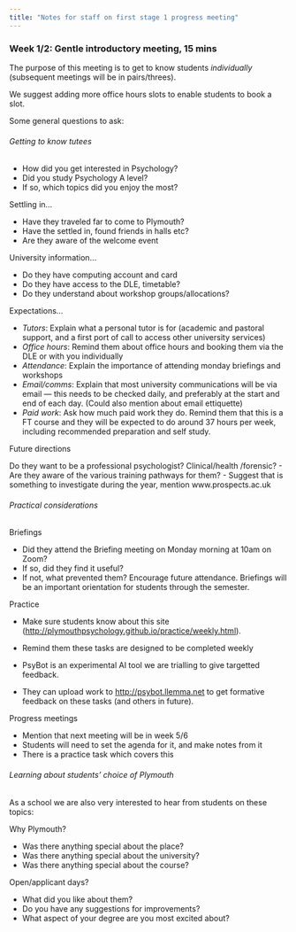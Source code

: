 ```yaml
---
title: "Notes for staff on first stage 1 progress meeting"
---
```




### Week 1/2: Gentle introductory meeting, 15 mins

The purpose of this meeting is to get to know students *individually* (subsequent meetings will be in pairs/threes).

We suggest adding more office hours slots to enable students to book a slot.

Some general questions to ask:


######  Getting to know tutees

- How did you get interested in Psychology?
- Did you study Psychology A level?
- If so, which topics did you enjoy the most?

Settling in...

- Have they traveled far to come to Plymouth?
- Have the settled in, found friends in halls etc?
- Are they aware of the welcome event

University information...

- Do they have computing account and card
- Do they have access to the DLE, timetable? 
- Do they understand about workshop groups/allocations?


Expectations...

- *Tutors*: Explain what a personal tutor is for (academic and pastoral support, and a first port of call to access other university services)
- *Office hours*: Remind them about office hours and booking them via the DLE or with you individually
- *Attendance*: Explain the importance of attending monday briefings and workshops
- *Email/comms*: Explain that most university communications will be via email — this needs to be checked daily, and preferably at the start and end of each day. (Could also mention about email ettiquette)
- *Paid work*: Ask how much paid work they do. Remind them that this is a FT course and they will be expected to do around 37 hours per week, including recommended preparation and self study. 


Future directions

Do they want to be a professional psychologist? Clinical/health
/forensic?
- Are they aware of the various training pathways for them? 
- Suggest that is something to investigate during the year, mention www.prospects.ac.uk


###### Practical considerations

Briefings

- Did they attend the Briefing meeting on Monday morning at 10am on Zoom?
- If so, did they find it useful?
- If not, what prevented them? Encourage future attendance. Briefings will be an important orientation for students through the semester.


Practice

- Make sure students know about this site (<http://plymouthpsychology.github.io/practice/weekly.html>).

- Remind them these tasks are designed to be completed weekly

- PsyBot is an experimental AI tool we are trialling to give targetted feedback.

- They can upload work to <http://psybot.llemma.net> to get formative feedback on these tasks (and others in future).


Progress meetings

- Mention that next meeting will be in week 5/6
- Students will need to set the agenda for it, and make notes from it
- There is a practice task which covers this


###### Learning about students' choice of Plymouth

As a school we are also very interested to hear from students on these topics:

Why Plymouth? 

- Was there anything special about the place?
- Was there anything special about the university?
- Was there anything special about the course?

Open/applicant days?

- What did you like about them?
- Do you have any suggestions for improvements? 
- What aspect of your degree are you most excited about? 




